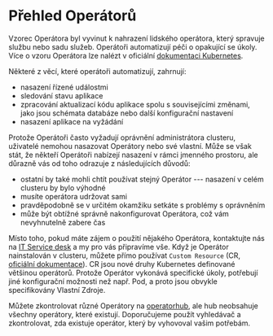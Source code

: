 # Přehled Operátorů

Vzorec Operátora byl vyvinut k nahrazení lidského operátora, který spravuje službu nebo sadu služeb. Operátoři automatizují péči o opakující se úkoly. Více o vzoru Operátora lze nalézt v oficiální [dokumentaci Kubernetes](https://kubernetes.io/docs/concepts/extend-kubernetes/operator/).

Některé z věcí, které operátoři automatizují, zahrnují:
- nasazení řízené událostmi
- sledování stavu aplikace
- zpracování aktualizací kódu aplikace spolu s souvisejícími změnami, jako jsou schémata databáze nebo další konfigurační nastavení
- nasazení aplikace na vyžádání

Protože Operátoři často vyžadují oprávnění administrátora clusteru, uživatelé nemohou nasazovat Operátory nebo své vlastní. Může se však stát, že někteří Operátoři nabízejí nasazení v rámci jmenného prostoru, ale důrazně vás od toho odrazuje z následujících důvodů:
- ostatní by také mohli chtít používat stejný Operátor --- nasazení v celém clusteru by bylo výhodné
- musíte operátora udržovat sami
- pravděpodobně se v určitém okamžiku setkáte s problémy s oprávněním
- může být obtížné správně nakonfigurovat Operátora, což vám nevyhnutelně zabere čas

Místo toho, pokud máte zájem o použití nějakého Operátora, kontaktujte nás na <a href="mailto:k8s@ics.muni.cz">IT Service desk</a> a my pro vás připravíme vše. Když je Operátor nainstalován v clusteru, můžete přímo používat `Custom Resource` (CR, [oficiální dokumentace](https://kubernetes.io/docs/concepts/extend-kubernetes/api-extension/custom-resources/)). CR jsou nové druhy Kubernetes definované většinou operátorů. Protože Operátor vykonává specifické úkoly, potřebují jiné konfigurační možnosti než např. Pod, a proto jsou obvykle specifikovány Vlastní Zdroje.

Můžete zkontrolovat různé Operátory na [operatorhub](https://operatorhub.io), ale hub neobsahuje všechny operátory, které existují. Doporučujeme použít vyhledávač a zkontrolovat, zda existuje operátor, který by vyhovoval vašim potřebám.  
